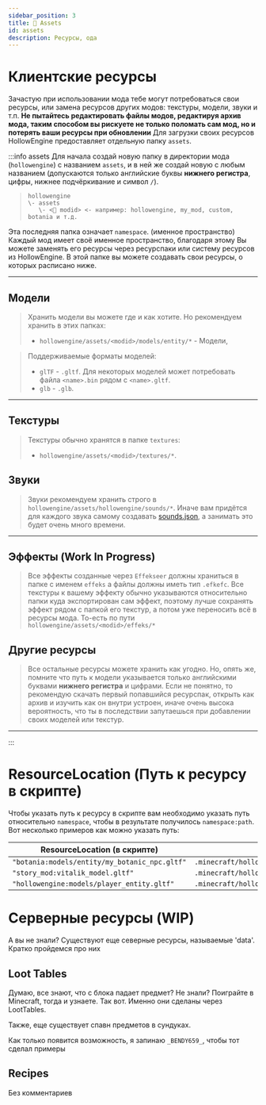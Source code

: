```yaml
---
sidebar_position: 3
title: 📁 Assets
id: assets
description: Ресурсы, ода
---
```


# Клиентские ресурсы
Зачастую при использовании мода тебе могут потребоваться свои ресурсы, или замена ресурсов других модов: текстуры, модели, звуки и т.п.
**Не пытайтесь редактировать файлы модов, редактируя архив мода, таким способом вы рискуете не только поломать сам мод, но и потерять ваши ресурсы при обновлении**
Для загрузки своих ресурсов HollowEngine предоставляет отдельную папку `assets`.

:::info assets
Для начала создай новую папку в директории мода (`hollowengine`) с названием `assets`, и в ней же создай новую с любым названием (допускаются только английские буквы **нижнего регистра**, цифры, нижнее подчёркивание и символ `/`).
> ```
> hollowengine
> \- assets
>    \- <📁 modid> <- например: hollowengine, my_mod, custom, botania и т.д.
> ```
Эта последняя папка означает `namespace`. (именное пространство) Каждый мод имеет своё именное пространство, благодаря этому Вы можете заменять его ресурсы через ресурспаки или систему ресурсов из HollowEngine.
В этой папке вы можете создавать свои ресурсы, о которых расписано ниже.

---

## Модели

> Хранить модели вы можете где и как хотите. Но рекомендуем хранить в этих папках:
> - `hollowengine/assets/<modid>/models/entity/*` - Модели,

> Поддерживаемые форматы моделей:  
> - `glTF` - `.gltf`. Для некоторых моделей может потребовать файла `<name>.bin` рядом с `<name>.gltf`.
> - `glb` - `.glb`.

---

## Текстуры

> Текстуры обычно хранятся в папке `textures`:
> - `hollowengine/assets/<modid>/textures/*`.


## Звуки
> Звуки рекомендуем хранить строго в `hollowengine/assets/hollowengine/sounds/*`. Иначе вам придётся для каждого звука самому создавать [sounds.json](https://minecraft.fandom.com/ru/wiki/Sounds.json), а занимать это будет очень много времени.

---

## Эффекты (Work In Progress)

> Все эффекты созданные через `Effekseer` должны храниться в папке с именем `effeks` а файлы должны иметь тип `.efkefc`.
> Все текстуры к вашему эффекту обычно указываются относительно папки куда экспортирован сам эффект, поэтому лучше сохранять эффект рядом с папкой его текстур, а потом уже переносить всё в ресурсы мода.
> То-есть по пути `hollowengine/assets/<modid>/effeks/*`

## Другие ресурсы

> Все остальные ресурсы можете хранить как угодно. Но, опять же, помните что путь к модели указывается только английскими буквами **нижнего регистра** и цифрами. Если не понятно, то рекомендую скачать первый попавшийся ресурспак, открыть как архив и изучить как он внутри устроен, иначе очень высока вероятность, что ты в последствии запутаешься при добавлении своих моделей или текстур.

---
:::

# ResourceLocation (Путь к ресурсу в скрипте)

Чтобы указать путь к ресурсу в скрипте вам необходимо указать путь относительно `namespace`, чтобы в результате получилось `namespace:path`. Вот несколько примеров как можно указать путь:

| ResourceLocation (в скрипте) | Путь к ресурсу (в проводнике) |
| --- | --- |
| `"botania:models/entity/my_botanic_npc.gltf"` | `.minecraft/hollowengine/assets/botania/models/entity/my_botanic_npc.gltf` |
| `"story_mod:vitalik_model.gltf"` | `.minecraft/hollowengine/assets/story_mod/vitalik_model.gltf` |
| `"hollowengine:models/player_entity.gltf"` | `.minecraft/hollowengine/assets/hollowengine/models/player_entity.gltf` |

# Серверные ресурсы (WIP)
А вы не знали? Существуют еще северные ресурсы, называемые 'data'.
Кратко пройдемся про них

## Loot Tables
Думаю, все знают, что с блока падает предмет? Не знали? Поиграйте в Minecraft, тогда и узнаете.
Так вот. Именно они сделаны через LootTables. 

Также, еще существует спавн предметов в сундуках.

Как только появится возможность, я запинаю `_BENDY659_`, чтобы тот сделал примеры

## Recipes
Без комментариев

